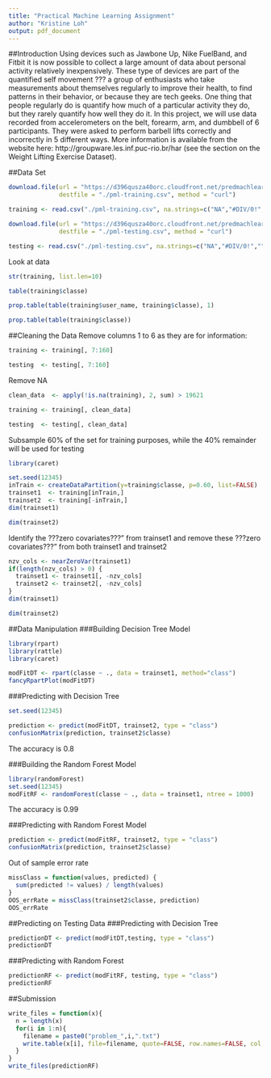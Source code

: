 ```yaml
---
title: "Practical Machine Learning Assignment"
author: "Kristine Loh"
output: pdf_document
---
```


##Introduction
Using devices such as Jawbone Up, Nike FuelBand, and Fitbit it is now possible to collect a large amount of data about personal activity relatively inexpensively. These type of devices are part of the quantified self movement ??? a group of enthusiasts who take measurements about themselves regularly to improve their health, to find patterns in their behavior, or because they are tech geeks. One thing that people regularly do is quantify how much of a particular activity they do, but they rarely quantify how well they do it. In this project, we will use data recorded from accelerometers on the belt, forearm, arm, and dumbbell of 6 participants. They were asked to perform barbell lifts correctly and incorrectly in 5 different ways. More information is available from the website here: http://groupware.les.inf.puc-rio.br/har (see the section on the Weight Lifting Exercise Dataset).


##Data Set
```r
download.file(url = "https://d396qusza40orc.cloudfront.net/predmachlearn/pml-training.csv", 
              destfile = "./pml-training.csv", method = "curl")
```
```r
training <- read.csv("./pml-training.csv", na.strings=c("NA","#DIV/0!",""))
```
```r
download.file(url = "https://d396qusza40orc.cloudfront.net/predmachlearn/pml-testing.csv", 
              destfile = "./pml-testing.csv", method = "curl")
```
```r
testing <- read.csv("./pml-testing.csv", na.strings=c("NA","#DIV/0!",""))
```

Look at data

```r
str(training, list.len=10)
```
```r
table(training$classe)
```
```r
prop.table(table(training$user_name, training$classe), 1)
```
```r
prop.table(table(training$classe))
```

##Cleaning the Data
Remove columns 1 to 6 as they are for information:
```r
training <- training[, 7:160]
```
```r
testing  <- testing[, 7:160]
```

Remove NA
```r
clean_data  <- apply(!is.na(training), 2, sum) > 19621
```
```r
training <- training[, clean_data]
```
```r
testing  <- testing[, clean_data]
```

Subsample 60% of the set for training purposes, while the 40% remainder will be used for testing
```r
library(caret)
```
```r
set.seed(12345)
inTrain <- createDataPartition(y=training$classe, p=0.60, list=FALSE)
trainset1  <- training[inTrain,]
trainset2  <- training[-inTrain,]
dim(trainset1)
```
```r
dim(trainset2)
```
Identify the ???zero covariates???" from trainset1 and remove these ???zero covariates???" from both trainset1 and trainset2
```r
nzv_cols <- nearZeroVar(trainset1)
if(length(nzv_cols) > 0) {
  trainset1 <- trainset1[, -nzv_cols]
  trainset2 <- trainset2[, -nzv_cols]
}
dim(trainset1)
```
```r
dim(trainset2)
```
##Data Manipulation
###Building Decision Tree Model
```r
library(rpart)
library(rattle)
library(caret)
```
```r
modFitDT <- rpart(classe ~ ., data = trainset1, method="class")
fancyRpartPlot(modFitDT)
```
###Predicting with Decision Tree
```r
set.seed(12345)

prediction <- predict(modFitDT, trainset2, type = "class")
confusionMatrix(prediction, trainset2$classe)
```
The accuracy is 0.8

###Building the Random Forest Model
```r
library(randomForest)
set.seed(12345)
modFitRF <- randomForest(classe ~ ., data = trainset1, ntree = 1000)
```
The accuracy is 0.99

###Predicting with Random Forest Model
```r
prediction <- predict(modFitRF, trainset2, type = "class")
confusionMatrix(prediction, trainset2$classe)
```

Out of sample error rate
```r
missClass = function(values, predicted) {
  sum(predicted != values) / length(values)
}
OOS_errRate = missClass(trainset2$classe, prediction)
OOS_errRate
```
##Predicting on Testing Data
###Predicting with Decision Tree
```r
predictionDT <- predict(modFitDT,testing, type = "class")
predictionDT
```
###Predicting with Random Forest
```r
predictionRF <- predict(modFitRF, testing, type = "class")
predictionRF
```

##Submission
```r
write_files = function(x){
  n = length(x)
  for(i in 1:n){
    filename = paste0("problem_",i,".txt")
    write.table(x[i], file=filename, quote=FALSE, row.names=FALSE, col.names=FALSE)
  }
}
write_files(predictionRF)
```